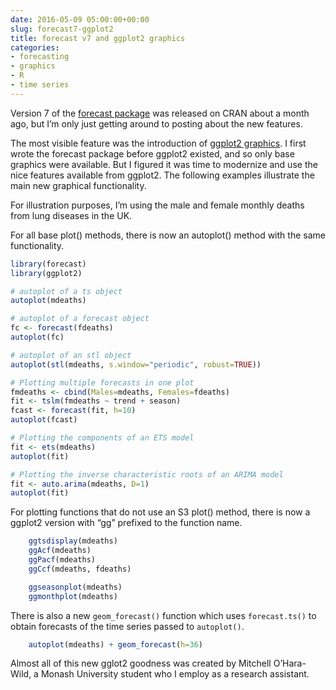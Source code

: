 ```yaml
---
date: 2016-05-09 05:00:00+00:00
slug: forecast7-ggplot2
title: forecast v7 and ggplot2 graphics
categories:
- forecasting
- graphics
- R
- time series
---
```


Version 7 of the [forecast package](https://github.com/robjhyndman/forecast) was released on CRAN about a month ago, but I'm only just getting around to posting about the new features.

The most visible feature was the introduction of [ggplot2 graphics](https://ggplot2.tidyverse.org/). I first wrote the forecast package before ggplot2 existed, and so only base graphics were available. But I figured it was time to modernize and use the nice features available from ggplot2. The following examples illustrate the main new graphical functionality.

For illustration purposes, I'm using the male and female monthly deaths from lung diseases in the UK.

<!-- more -->

For all base plot() methods, there is now an autoplot() method with the same functionality.


```r
library(forecast)
library(ggplot2)

# autoplot of a ts object
autoplot(mdeaths)
```

```r
# autoplot of a forecast object
fc <- forecast(fdeaths)
autoplot(fc)
```


```r
# autoplot of an stl object
autoplot(stl(mdeaths, s.window="periodic", robust=TRUE))
```

```r
# Plotting multiple forecasts in one plot
fmdeaths <- cbind(Males=mdeaths, Females=fdeaths)
fit <- tslm(fmdeaths ~ trend + season)
fcast <- forecast(fit, h=10)
autoplot(fcast)
```

```r
# Plotting the components of an ETS model
fit <- ets(mdeaths)
autoplot(fit)
```

```r
# Plotting the inverse characteristic roots of an ARIMA model
fit <- auto.arima(mdeaths, D=1)
autoplot(fit)
```

For plotting functions that do not use an S3 plot() method, there is now a ggplot2 version with "gg" prefixed to the function name.

```r
    ggtsdisplay(mdeaths)
    ggAcf(mdeaths)
    ggPacf(mdeaths)
    ggCcf(mdeaths, fdeaths)
```

```r
    ggseasonplot(mdeaths)
    ggmonthplot(mdeaths)
```

There is also a new `geom_forecast()` function which uses `forecast.ts()` to obtain forecasts of the time series passed to `autoplot()`.


```r
    autoplot(mdeaths) + geom_forecast(h=36)
```

Almost all of this new gglot2 goodness was created by Mitchell O'Hara-Wild, a Monash University student who I employ as a research assistant.
